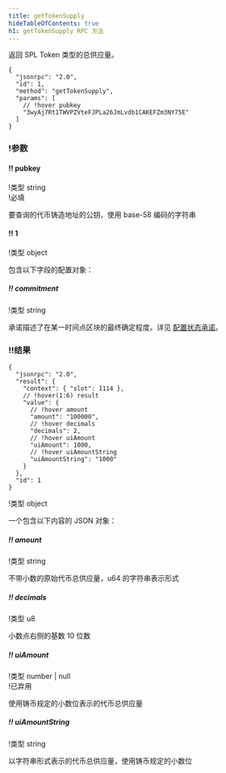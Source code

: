 ```yaml
---
title: getTokenSupply
hideTableOfContents: true
h1: getTokenSupply RPC 方法
---
```


返回 SPL Token 类型的总供应量。

<APIMethod>

```jsonc !!request curl
{
  "jsonrpc": "2.0",
  "id": 1,
  "method": "getTokenSupply",
  "params": [
    // !hover pubkey
    "3wyAj7Rt1TWVPZVteFJPLa26JmLvdb1CAKEFZm3NY75E"
  ]
}
```

### !参数

#### !! pubkey

!类型 string  
!必填

要查询的代币铸造地址的公钥，使用 base-58 编码的字符串

#### !! 1

!类型 object

包含以下字段的配置对象：

##### !! commitment

!类型 string

承诺描述了在某一时间点区块的最终确定程度。详见
[配置状态承诺](/docs/rpc#configuring-state-commitment)。

### !!结果

```jsonc !response
{
  "jsonrpc": "2.0",
  "result": {
    "context": { "slot": 1114 },
    // !hover(1:6) result
    "value": {
      // !hover amount
      "amount": "100000",
      // !hover decimals
      "decimals": 2,
      // !hover uiAmount
      "uiAmount": 1000,
      // !hover uiAmountString
      "uiAmountString": "1000"
    }
  },
  "id": 1
}
```

!类型 object

一个包含以下内容的 JSON 对象：

##### !! amount

!类型 string

不带小数的原始代币总供应量，u64 的字符串表示形式

##### !! decimals

!类型 u8

小数点右侧的基数 10 位数

##### !! uiAmount

!类型 number | null  
!已弃用

使用铸币规定的小数位表示的代币总供应量

##### !! uiAmountString

!类型 string

以字符串形式表示的代币总供应量，使用铸币规定的小数位

</APIMethod>
